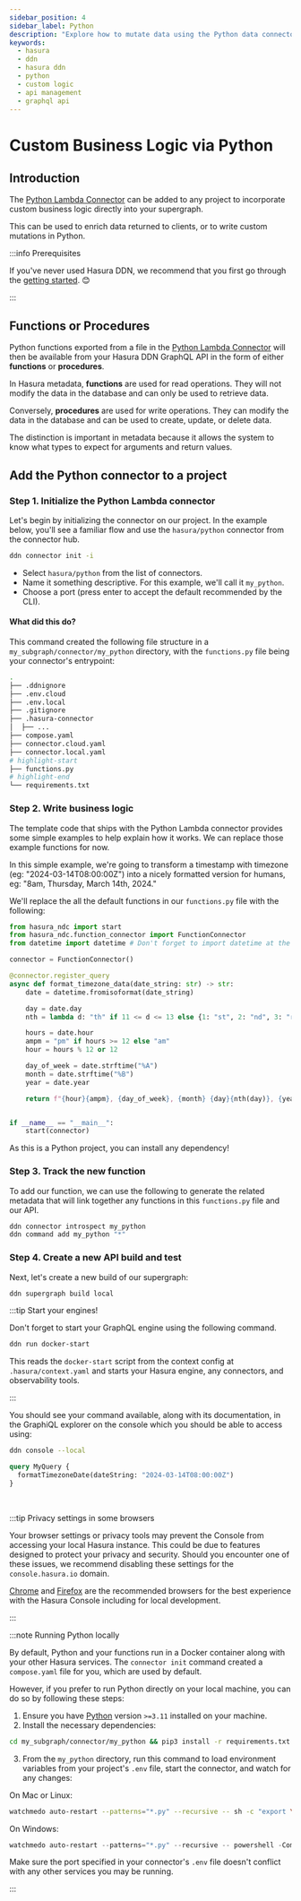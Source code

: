 ```yaml
---
sidebar_position: 4
sidebar_label: Python
description: "Explore how to mutate data using the Python data connector."
keywords:
  - hasura
  - ddn
  - hasura ddn
  - python
  - custom logic
  - api management
  - graphql api
---
```



# Custom Business Logic via Python

## Introduction

The [Python Lambda Connector](https://github.com/hasura/ndc-python-lambda) can be added to any project to incorporate
custom business logic directly into your supergraph.

This can be used to enrich data returned to clients, or to write custom mutations in Python.

:::info Prerequisites

If you've never used Hasura DDN, we recommend that you first go through the
[getting started](/getting-started/overview.mdx). 😊

:::

## Functions or Procedures

Python functions exported from a file in the [Python Lambda Connector](https://github.com/hasura/ndc-python-lambda) will
then be available from your Hasura DDN GraphQL API in the form of either **functions** or **procedures**.

In Hasura metadata, **functions** are used for read operations. They will not modify the data in the database and can
only be used to retrieve data.

Conversely, **procedures** are used for write operations. They can modify the data in the database and can be used to
create, update, or delete data.

The distinction is important in metadata because it allows the system to know what types to expect for arguments and
return values.

## Add the Python connector to a project

### Step 1. Initialize the Python Lambda connector

Let's begin by initializing the connector on our project. In the example below, you'll see a familiar flow and use the
`hasura/python` connector from the connector hub.

```bash title="Run the following command:"
ddn connector init -i
```

- Select `hasura/python` from the list of connectors.
- Name it something descriptive. For this example, we'll call it `my_python`.
- Choose a port (press enter to accept the default recommended by the CLI).

#### What did this do?

This command created the following file structure in a `my_subgraph/connector/my_python` directory, with the
`functions.py` file being your connector's entrypoint:

```bash
.
├── .ddnignore
├── .env.cloud
├── .env.local
├── .gitignore
├── .hasura-connector
│  ├── ...
├── compose.yaml
├── connector.cloud.yaml
├── connector.local.yaml
# highlight-start
├── functions.py
# highlight-end
└── requirements.txt
```

### Step 2. Write business logic

The template code that ships with the Python Lambda connector provides some simple examples to help explain how it
works. We can replace those example functions for now.

In this simple example, we're going to transform a timestamp with timezone (eg: "2024-03-14T08:00:00Z") into a nicely
formatted version for humans, eg: "8am, Thursday, March 14th, 2024."

We'll replace the all the default functions in our `functions.py` file with the following:

```python
from hasura_ndc import start
from hasura_ndc.function_connector import FunctionConnector
from datetime import datetime # Don't forget to import datetime at the top of the file!

connector = FunctionConnector()

@connector.register_query
async def format_timezone_data(date_string: str) -> str:
    date = datetime.fromisoformat(date_string)

    day = date.day
    nth = lambda d: "th" if 11 <= d <= 13 else {1: "st", 2: "nd", 3: "rd"}.get(d % 10, "th")

    hours = date.hour
    ampm = "pm" if hours >= 12 else "am"
    hour = hours % 12 or 12

    day_of_week = date.strftime("%A")
    month = date.strftime("%B")
    year = date.year

    return f"{hour}{ampm}, {day_of_week}, {month} {day}{nth(day)}, {year}."


if __name__ == "__main__":
    start(connector)
```

As this is a Python project, you can install any dependency!

### Step 3. Track the new function

To add our function, we can use the following to generate the related metadata that will link together any functions in
this `functions.py` file and our API.

```bash
ddn connector introspect my_python
ddn command add my_python "*"
```

### Step 4. Create a new API build and test

Next, let's create a new build of our supergraph:

```bash
ddn supergraph build local
```

:::tip Start your engines!

Don't forget to start your GraphQL engine using the following command.

```bash title="From the root of your project, run:"
ddn run docker-start
```

This reads the `docker-start` script from the context config at `.hasura/context.yaml` and starts your Hasura engine,
any connectors, and observability tools.

:::

You should see your command available, along with its documentation, in the GraphiQL explorer on the console which you
should be able to access using:

```bash title="Run:"
ddn console --local
```

```graphql title=" You can then test your new command with the following query:"
query MyQuery {
  formatTimezoneDate(dateString: "2024-03-14T08:00:00Z")
}
```

<Thumbnail
  src="/img/get-started/beta/console_business_logic_demo_query.png"
  alt="Demo Business Logic query"
  width="1000px"
/>

<br />

:::tip Privacy settings in some browsers

Your browser settings or privacy tools may prevent the Console from accessing your local Hasura instance. This could be
due to features designed to protect your privacy and security. Should you encounter one of these issues, we recommend
disabling these settings for the `console.hasura.io` domain.

[Chrome](https://www.google.com/chrome/) and [Firefox](https://www.mozilla.org/en-US/firefox/new/) are the recommended
browsers for the best experience with the Hasura Console including for local development.

:::

:::note Running Python locally

By default, Python and your functions run in a Docker container along with your other Hasura services. The
`connector init` command created a `compose.yaml` file for you, which are used by default.

However, if you prefer to run Python directly on your local machine, you can do so by following these steps:

1. Ensure you have [Python](https://www.python.org/downloads/) version `>=3.11` installed on your machine.
2. Install the necessary dependencies:
```bash title="Change to the connector directory and install dependencies:"
cd my_subgraph/connector/my_python && pip3 install -r requirements.txt
```
3. From the `my_python` directory, run this command to load environment variables from your project's `.env` file,
start the connector, and watch for any changes:

On Mac or Linux:
```bash
watchmedo auto-restart --patterns="*.py" --recursive -- sh -c "export \$(grep -v '^#' .env.local | xargs) && python3 functions.py serve"
```

On Windows:
```powershell
watchmedo auto-restart --patterns="*.py" --recursive -- powershell -Command "Get-Content .env.local | ForEach-Object { if ($_ -notmatch '^#') { $var = $_.Split('='); Set-Item \"env:$($var[0])\" $var[1] } }; python3 functions.py serve"
```

Make sure the port specified in your connector's `.env` file doesn't conflict with any other services you may be
running.

:::
